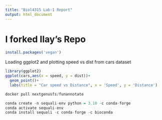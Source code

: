 ```yaml
---
title: "Biol4315 Lab-1 Report"
output: html_document
---
```


# I forked Ilay's Repo

```r
install.packages('vegan')
```

Loading ggplot2 and plotting speed vs dist from cars dataset

```r
library(ggplot2)
ggplot(cars,aes(x = speed, y = dist))+
  geom_point()+
  labs(title = "Car speed vs Distance", x = 'Speed', y = 'Distance')
```
  
```r
docker pull nextgenusfs/funannotate
```

```r
conda create -n sequali-env python = 3.10 -c conda-forge
conda activate sequali-env
conda install sequali -c conda-forge -c bioconda
```
